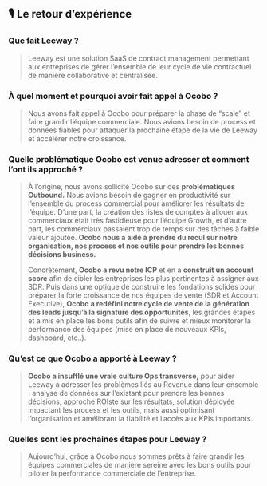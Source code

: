 ## 🎙️ Le retour d’expérience

### Que fait Leeway ?

> Leeway est une solution SaaS de contract management permettant aux entreprises de gérer l’ensemble
> de leur cycle de vie contractuel de manière collaborative et centralisée.

### À quel moment et pourquoi avoir fait appel à Ocobo ?

> Nous avons fait appel à Ocobo pour préparer la phase de “scale” et faire grandir l’équipe
> commerciale. Nous avions besoin de process et données fiables pour attaquer la prochaine étape de
> la vie de Leeway et accélérer notre croissance.

### Quelle problématique Ocobo est venue adresser et comment l’ont ils approché ?

> À l’origine, nous avons sollicité Ocobo sur des **problématiques Outbound.** Nous avions besoin de
> gagner en productivité sur l’ensemble du process commercial pour améliorer les résultats de
> l’équipe. D’une part, la création des listes de comptes à allouer aux commerciaux était très
> fastidieuse pour l’équipe Growth, et d’autre part, les commerciaux passaient trop de temps sur des
> tâches à faible valeur ajoutée. **Ocobo nous a aidé à prendre du recul sur notre organisation, nos
> process et nos outils pour prendre les bonnes décisions business.**
>
> Concrètement, **Ocobo a revu notre ICP** et en a **construit un account score** afin de cibler les
> entreprises les plus pertinentes à assigner aux SDR. Puis dans une optique de construire les
> fondations solides pour préparer la forte croissance de nos équipes de vente (SDR et Account
> Executive), **Ocobo a redéfini notre cycle de vente de la génération des leads jusqu’à la
> signature des opportunités**, les grandes étapes et a mis en place les bons outils afin de suivre
> et mieux monitorer la performance des équipes (mise en place de nouveaux KPIs, dashboard, etc..).

### Qu’est ce que Ocobo a apporté à Leeway ?

> **Ocobo a insufflé une vraie culture Ops transverse,** pour aider Leeway à adresser les problèmes
> liés au Revenue dans leur ensemble : analyse de données sur l’existant pour prendre les bonnes
> décisions, approche ROIste sur les résultats, solution déployée impactant les process et les
> outils, mais aussi optimisant l’organisation et améliorant la fiabilité et l’accès aux KPIs
> importants.

### Quelles sont les prochaines étapes pour Leeway ?

> Aujourd’hui, grâce à Ocobo nous sommes prêts à faire grandir les équipes commerciales de manière
> sereine avec les bons outils pour piloter la performance commerciale de l’entreprise.
